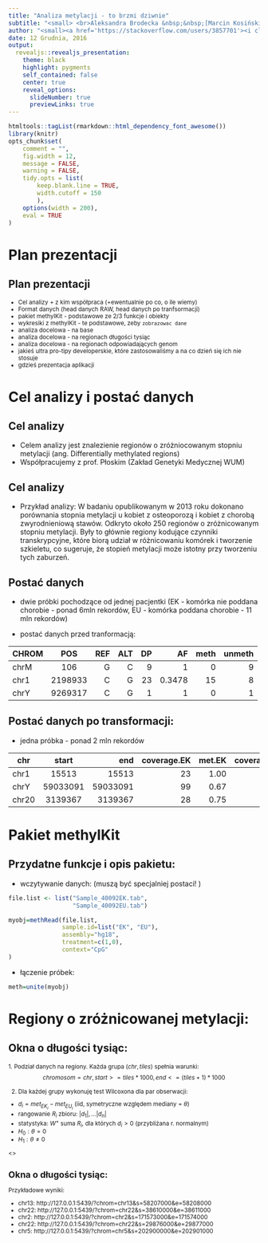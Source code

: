 ```yaml
---
title: "Analiza metylacji - to brzmi dziwnie"
subtitle: "<small> <br>Aleksandra Brodecka &nbsp;&nbsp;[Marcin Kosiński](http://r-addict.com/About.html) </small>"
author: "<small><a href='https://stackoverflow.com/users/3857701'><i class='fa fa-stack-overflow'></i></a>&nbsp;&nbsp;<a href='https://github.com/MarcinKosinski'><i class='fa fa-github'></i></a>&nbsp;&nbsp;<a href='mailto:m.p.kosinski@gmail.com'><i class='fa fa-envelope-o'></i></a>&nbsp;&nbsp;&nbsp;&nbsp;&nbsp;&nbsp;&nbsp;&nbsp;&nbsp;&nbsp;&nbsp;&nbsp;&nbsp;&nbsp;&nbsp;&nbsp;&nbsp;&nbsp;&nbsp;&nbsp;&nbsp;&nbsp;&nbsp;&nbsp;&nbsp;&nbsp;&nbsp;&nbsp;&nbsp;&nbsp;&nbsp;&nbsp;&nbsp;&nbsp;&nbsp;&nbsp;&nbsp;&nbsp;&nbsp;&nbsp;<a href='https://r-addict.com'><i class='fa fa-comment'></i></a>&nbsp;&nbsp;<a href='https://stackoverflow.com/users/3857701'><i class='fa fa-stack-overflow'></i></a>&nbsp;&nbsp;<a href='https://github.com/MarcinKosinski'><i class='fa fa-github'></i></a>&nbsp;&nbsp;<a href='mailto:m.p.kosinski@gmail.com'><i class='fa fa-envelope-o'></i></a></small><br>"
date: 12 Grudnia, 2016
output:
  revealjs::revealjs_presentation:
    theme: black
    highlight: pygments
    self_contained: false
    center: true
    reveal_options:
      slideNumber: true
      previewLinks: true
---
```


```r
htmltools::tagList(rmarkdown::html_dependency_font_awesome())
library(knitr)
opts_chunk$set(
	comment = "",
	fig.width = 12, 
	message = FALSE,
	warning = FALSE,
	tidy.opts = list(
		keep.blank.line = TRUE,	
		width.cutoff = 150
		),
	options(width = 200),
	eval = TRUE
)
```

# Plan prezentacji

## Plan prezentacji

<small>

- Cel analizy + z kim współpraca (+ewentualnie po co, o ile wiemy)
- Format danych (head danych RAW, head danych po tranfsormacji)
- pakiet methylKit - podstawowe ze 2/3 funkcje i obiekty
- wykresiki z methylKit - te podstawowe, zeby `zobrazowac dane`
- analiza docelowa - na base
- analiza docelowa - na regionach długości tysiąc
- analiza docelowa - na regionach odpowiadających genom
- jakieś ultra pro-tipy developerskie, które zastosowaliśmy a na co dzień się ich nie stosuje
- gdzieś prezentacja aplikacji

</small>

# Cel analizy i postać danych

## Cel analizy

- Celem analizy jest znalezienie regionów o zróżniocowanym stopniu metylacji (ang. Differentially methylated regions)
- Współpracujemy z prof. Płoskim (Zakład Genetyki Medycznej WUM)

## Cel analizy
- Przykład analizy: 
W badaniu opublikowanym w 2013 roku dokonano porównania stopnia metylacji u kobiet z osteoporozą i kobiet z chorobą zwyrodnieniową stawów. Odkryto około 250 regionów o zróżnicowanym stopniu metylacji. Były to głównie regiony kodujące czynniki transkrypcyjne, które biorą udział w różnicowaniu komórek i tworzenie szkieletu, co sugeruje, że stopień metylacji może istotny przy tworzeniu tych zaburzeń. 


## Postać danych

- dwie próbki pochodzące od jednej pacjentki (EK - komórka nie poddana chorobie - ponad 6mln rekordów, EU - komórka poddana chorobie - 11 mln rekordów)

- postać danych przed tranformacją:


|CHROM|POS|REF|ALT|DP|AF|meth|unmeth|
|------|:---:|-----:|-----:|-----:|-----:|-----:|-----:|
|chrM|106|G|C|9|1|0|9|
|chr1|2198933|C|G|23|0.3478|15|8|
|chrY|9269317|C|G|1|1|0|1|

## Postać danych po transformacji:


 - jedna próbka - ponad 2 mln rekordów
 
 
|chr|start|end|coverage.EK | met.EK |coverage.EU|met.EU|
|------|:---:|-----:|-----:|-----:|-----:|-----:|
|chr1|15513|15513|23|1.00|22|1.00|
|chrY|59033091|59033091|99|0.67|166|0.77|
|chr20|3139367|3139367|28|0.75|26|0.76|


# Pakiet methylKit

## Przydatne funkcje i opis pakietu:

- wczytywanie danych: (muszą być specjalniej postaci! )

```r
file.list <- list("Sample_40092EK.tab",
                  "Sample_40092EU.tab")

myobj=methRead(file.list,
               sample.id=list("EK", "EU"),
               assembly="hg18",
               treatment=c(1,0),
               context="CpG"
)
```

- łączenie próbek:

```r
meth=unite(myobj)
```


# Regiony o zróżnicowanej metylacji:

## Okna o długości tysiąc:

<small>
1. Podział danych na regiony.
Każda grupa $(chr, tiles)$ spełnia warunki: 
$$chromosom = chr, start >= tiles * 1000, end <= (tiles + 1)*1000$$

2. Dla każdej grupy wykonuję test Wilcoxona dla par obserwacji:\n


- $d_i = met_{EK_i} - met_{EU_i}$ (iid, symetryczne względem mediany = $\theta$)
- rangowanie $R_i$ zbioru: $|d_1|, \ldots |d_n|$
- statystyka: $W^+$ suma $R_i$, dla których $d_i > 0$ (przybliżana r. normalnym)
- $H_0: \theta = 0$
- $H_1: \theta \neq 0$


<\small>

## Okna o długości tysiąc:

Przykładowe wyniki: 

- chr13: http://127.0.0.1:5439/?chrom=chr13&s=58207000&e=58208000
- chr22: http://127.0.0.1:5439/?chrom=chr22&s=38610000&e=38611000
- chr2: http://127.0.0.1:5439/?chrom=chr2&s=171573000&e=171574000
- chr22: http://127.0.0.1:5439/?chrom=chr22&s=29876000&e=29877000
- chr5: http://127.0.0.1:5439/?chrom=chr5&s=202900000&e=202901000

